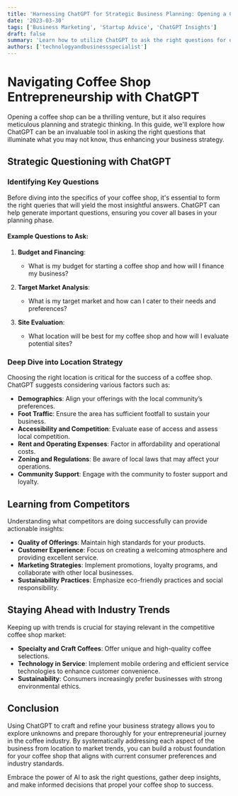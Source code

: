 ```yaml
---
title: 'Harnessing ChatGPT for Strategic Business Planning: Opening a Coffee Shop'
date: '2023-03-30'
tags: ['Business Marketing', 'Startup Advice', 'ChatGPT Insights']
draft: false
summary: 'Learn how to utilize ChatGPT to ask the right questions for opening a coffee shop, from assessing market needs to exploring ongoing trends in the coffee industry.'
authors: ['technologyandbusinessspecialist']
---
```


# Navigating Coffee Shop Entrepreneurship with ChatGPT

Opening a coffee shop can be a thrilling venture, but it also requires meticulous planning and strategic thinking. In this guide, we'll explore how ChatGPT can be an invaluable tool in asking the right questions that illuminate what you may not know, thus enhancing your business strategy.

## Strategic Questioning with ChatGPT

### Identifying Key Questions

Before diving into the specifics of your coffee shop, it's essential to form the right queries that will yield the most insightful answers. ChatGPT can help generate important questions, ensuring you cover all bases in your planning phase.

#### Example Questions to Ask:

1. **Budget and Financing**:
   - What is my budget for starting a coffee shop and how will I finance my business?

2. **Target Market Analysis**:
   - What is my target market and how can I cater to their needs and preferences?

3. **Site Evaluation**:
   - What location will be best for my coffee shop and how will I evaluate potential sites?

### Deep Dive into Location Strategy

Choosing the right location is critical for the success of a coffee shop. ChatGPT suggests considering various factors such as:

- **Demographics**: Align your offerings with the local community’s preferences.
- **Foot Traffic**: Ensure the area has sufficient footfall to sustain your business.
- **Accessibility and Competition**: Evaluate ease of access and assess local competition.
- **Rent and Operating Expenses**: Factor in affordability and operational costs.
- **Zoning and Regulations**: Be aware of local laws that may affect your operations.
- **Community Support**: Engage with the community to foster support and loyalty.

## Learning from Competitors

Understanding what competitors are doing successfully can provide actionable insights:

- **Quality of Offerings**: Maintain high standards for your products.
- **Customer Experience**: Focus on creating a welcoming atmosphere and providing excellent service.
- **Marketing Strategies**: Implement promotions, loyalty programs, and collaborate with other local businesses.
- **Sustainability Practices**: Emphasize eco-friendly practices and social responsibility.

## Staying Ahead with Industry Trends

Keeping up with trends is crucial for staying relevant in the competitive coffee shop market:

- **Specialty and Craft Coffees**: Offer unique and high-quality coffee selections.
- **Technology in Service**: Implement mobile ordering and efficient service technologies to enhance customer convenience.
- **Sustainability**: Consumers increasingly prefer businesses with strong environmental ethics.

## Conclusion

Using ChatGPT to craft and refine your business strategy allows you to explore unknowns and prepare thoroughly for your entrepreneurial journey in the coffee industry. By systematically addressing each aspect of the business from location to market trends, you can build a robust foundation for your coffee shop that aligns with current consumer preferences and industry standards.

Embrace the power of AI to ask the right questions, gather deep insights, and make informed decisions that propel your coffee shop to success.
